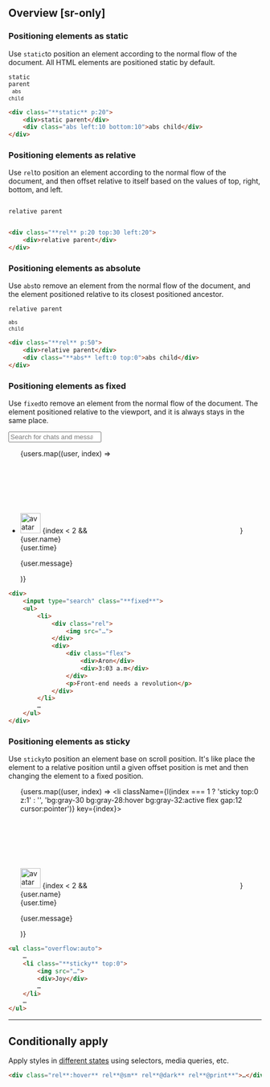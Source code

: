 
## Overview [sr-only]
<Overview/>

### Positioning elements as static
Use `static`to position an element according to the normal flow of the document. All HTML elements are positioned static by default.
<Demo className="pb:60">
    <code className="static p:20 box-perspective-pink">
        <div>static parent</div>
        <code className="abs left:10 bottom:10 box w:fit">abs child</code>
    </code>
</Demo>
```html
<div class="**static** p:20">
    <div>static parent</div>
    <div class="abs left:10 bottom:10">abs child</div>
</div>
```

### Positioning elements as relative
Use `rel`to position an element according to the normal flow of the document, and then offset relative to itself based on the values of top, right, bottom, and left.
<Demo className="pb:60">
    <div className="bg-stripe">
        <code className="rel p:20 top:30 left:20 box-perspective-pink inline-block">
            <div>relative parent</div>
        </code>
    </div>
</Demo>
```html
<div class="**rel** p:20 top:30 left:20">
    <div>relative parent</div>
</div>
```

### Positioning elements as absolute
Use `abs`to remove an element from the normal flow of the document, and the element positioned relative to its closest positioned ancestor.
<Demo>
    <code className="rel p:50! box bg-stripe">
        <div>relative parent</div>
        <code className="box-perspective-pink abs left:0 top:0 w:fit">abs child</code>
    </code>
</Demo>
```html
<div class="**rel** p:50">
    <div>relative parent</div>
    <div class="**abs** left:0 top:0">abs child</div>
</div>
```

### Positioning elements as fixed
Use `fixed`to remove an element from the normal flow of the document. The element positioned relative to the viewport, and it is always stays in the same place.
<Demo>
    <div className="box ai:initial! jc:initial! p:8|20_li p:10|0! r:10 w:full max-w:340@sm max-h:250 overflow:auto">
        <input className="fixed z:1 bg:gray-23 bg:gray-18:focus fg:gray-40::placeholder outline:0 font:14 w:300 mx:10 p:12 lh:1 r:5" placeholder="Search for chats and messages" type="search" />
        <ul className="list-style:none mt:10 pl:0 w:full">
            {users.map((user, index) =>
                <li className="bg:gray-28:hover bg:gray-32:active flex gap:12 cursor:pointer" key={index}>
                    <div className="rel">
                        <Image src={user.url} width="40" height="40" className="round object:cover" alt="avatar" />
                        {index < 2 && <svg className="abs right:1 bottom:1 bg:green-70 outline:2|solid|white outline:gray-20@dark round w:7 h:7" />}
                    </div>
                    <div>
                        <div className="flex align-items:center">
                            <div className="text:14 font:medium fg:gray-88@dark capitalize">{user.name}</div>
                            <div className="font:12 fg:slate-54 fg:gray-44@dark ml:8">{user.time}</div>
                        </div>
                        <p className="text:13 m:0 t:left">{user.message}</p>
                    </div>
                </li>
            )}
        </ul>
    </div>
</Demo>
```html
<div>
    <input type="search" class="**fixed**">
    <ul>
        <li>
            <div class="rel">
                <img src="…">
            </div>
            <div>
                <div class="flex">
                    <div>Aron</div>
                    <div>3:03 a.m</div>
                </div>
                <p>Front-end needs a revolution</p>
            </div>
        </li>
        …
    </ul>
</div>
```

### Positioning elements as sticky
Use `sticky`to position an element base on scroll position. It&#39;s like place the element to a relative position until a given offset position is met and then changing the element to a fixed position.
<Demo>
    <div className="box block! p:8|20_li p:10|0! r:10 w:full max-w:340@sm max-h:250 overflow:auto">
        <ul className="list-style:none mt:10 pl:0 w:full">
            {users.map((user, index) =>
                <li className={l(index === 1 ? 'sticky top:0 z:1' : '', 'bg:gray-30 bg:gray-28:hover bg:gray-32:active flex gap:12 cursor:pointer')} key={index}>
                    <div className="rel">
                        <Image src={user.url} width="40" height="40" className="round object:cover" alt="avatar" />
                        {index < 2 && <svg className="abs right:1 bottom:1 bg:green-70 outline:2|solid|white outline:gray-20@dark round w:7 h:7" />}
                    </div>
                    <div>
                        <div className="flex align-items:center">
                            <div className="text:14 font:medium fg:gray-88@dark capitalize">{user.name}</div>
                            <div className="font:12 fg:slate-54 fg:gray-44@dark ml:8">{user.time}</div>
                        </div>
                        <p className="text:13 m:0 t:left">{user.message}</p>
                    </div>
                </li>
            )}
        </ul>
    </div>
</Demo>
```html
<ul class="overflow:auto">
    …
    <li class="**sticky** top:0">
        <img src="…">
        <div>Joy</div>
        …
    </li>
    …
</ul>
```

---

## Conditionally apply
Apply styles in [different states](/docs/states-and-queries) using selectors, media queries, etc.
```html
<div class="rel**:hover** rel**@sm** rel**@dark** rel**@print**">…</div>
```

